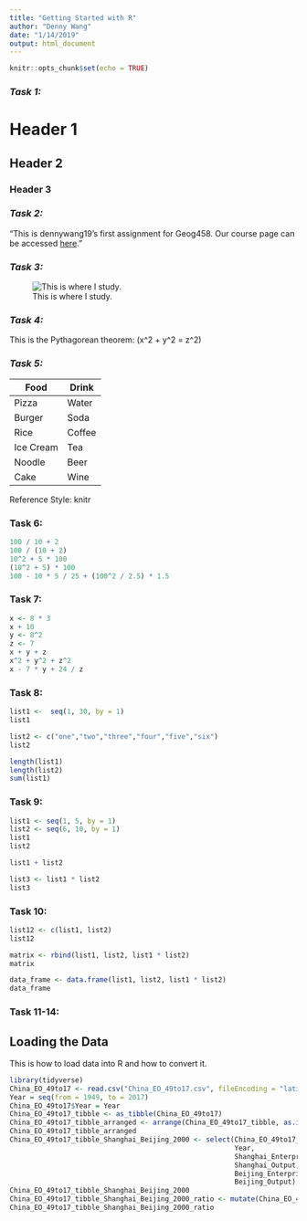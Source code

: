 ```yaml
---
title: "Getting Started with R"
author: "Denny Wang"
date: "1/14/2019"
output: html_document
---
```


```r
knitr::opts_chunk$set(echo = TRUE)
```

### *Task 1:*
# Header 1
## Header 2
### Header 3

### *Task 2:*
“This is dennywang19’s first assignment for Geog458. Our course page can be accessed [here](https://canvas.uw.edu/courses/1269928).”

### *Task 3:*
![This is where I study.](https://s3-us-west-2.amazonaws.com/uw-s3-cdn/wp-content/uploads/sites/98/2014/09/07214435/Signature_Stacked_Purple_Hex.png)

### *Task 4:*
This is the Pythagorean theorem: \(x^2 + y^2 = z^2\)

### *Task 5:*
Food  | Drink
----- | -----
Pizza  | Water
Burger  | Soda
Rice | Coffee
Ice Cream | Tea
Noodle | Beer
Cake | Wine
Reference Style: knitr

### Task 6:
```r
100 / 10 + 2
100 / (10 + 2)
10^2 + 5 * 100
(10^2 + 5) * 100
100 - 10 * 5 / 25 + (100^2 / 2.5) * 1.5
```

### Task 7:
```r
x <- 8 * 3
x + 10
y <- 8^2
z <- 7
x + y + z
x^2 + y^2 + z^2
x - 7 * y + 24 / z
```

### Task 8:
```r
list1 <-  seq(1, 30, by = 1)
list1

list2 <- c("one","two","three","four","five","six")
list2

length(list1)
length(list2)
sum(list1)
```

### Task 9:
```r
list1 <- seq(1, 5, by = 1)
list2 <- seq(6, 10, by = 1)
list1
list2

list1 + list2

list3 <- list1 * list2
list3
```

### Task 10:
```r
list12 <- c(list1, list2)
list12

matrix <- rbind(list1, list2, list1 * list2)
matrix

data_frame <- data.frame(list1, list2, list1 * list2)
data_frame
```

### Task 11-14:
## Loading the Data
This is how to load data into R and how to convert it.
```r
library(tidyverse)
China_EO_49to17 <- read.csv("China_EO_49to17.csv", fileEncoding = "latin1")
Year = seq(from = 1949, to = 2017)
China_EO_49to17$Year = Year
China_EO_49to17_tibble <- as_tibble(China_EO_49to17)
China_EO_49to17_tibble_arranged <- arrange(China_EO_49to17_tibble, as.integer(desc(Year)))
China_EO_49to17_tibble_arranged
China_EO_49to17_tibble_Shanghai_Beijing_2000 <- select(China_EO_49to17_tibble_arranged, 
                                                       Year, 
                                                       Shanghai_Enterprise, 
                                                       Shanghai_Output, 
                                                       Beijing_Enterprise, 
                                                       Beijing_Output) %>% filter(as.integer(Year) >= 2000)
China_EO_49to17_tibble_Shanghai_Beijing_2000
China_EO_49to17_tibble_Shanghai_Beijing_2000_ratio <- mutate(China_EO_49to17_tibble_Shanghai_Beijing_2000, Output_Ratio = Beijing_Output / Shanghai_Output)
China_EO_49to17_tibble_Shanghai_Beijing_2000_ratio
```
